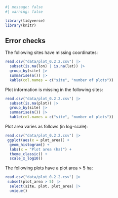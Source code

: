 ```r
#| message: false
#| warning: false

library(tidyverse)
library(knitr)
```

## Error checks {.unnumbered}

The following sites have missing coordinates:

```r
read.csv("data/plot_0.2.2.csv") |> 
  subset(is.na(lon) | is.na(lat)) |> 
  group_by(site) |> 
  summarise(n()) |> 
  kable(col.names = c("site", "number of plots"))
```

Plot information is missing in the following sites:

```r
read.csv("data/plot_0.2.2.csv") |> 
  subset(is.na(plot)) |> 
  group_by(site) |> 
  summarise(n()) |> 
  kable(col.names = c("site", "number of plots"))
```

Plot area varies as follows (in log-scale):

```r
read.csv("data/plot_0.2.2.csv") |> 
 ggplot(aes(x = plot_area)) +
  geom_histogram() +
  labs(x = "Plot area (ha)") +
  theme_classic() +
  scale_x_log10()
```

The following plots have a plot area \> 5 ha:

```r
read.csv("data/plot_0.2.2.csv") |>
 subset(plot_area > 5) |> 
  select(site, plot, plot_area) |> 
  unique()
```
